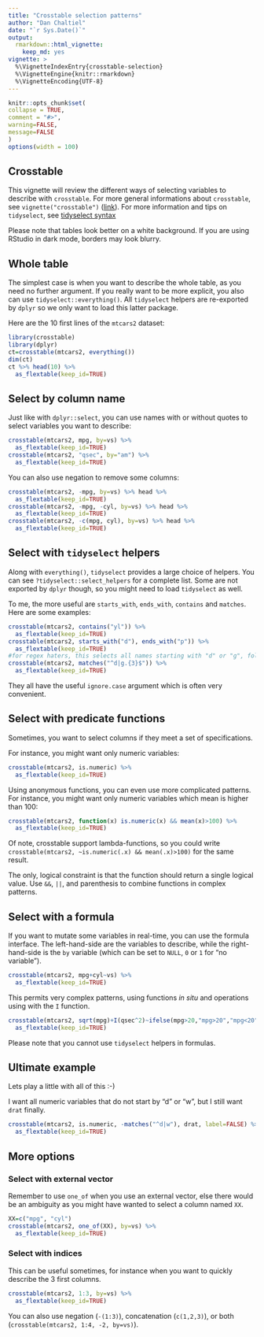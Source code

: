 ```yaml
---
title: "Crosstable selection patterns"
author: "Dan Chaltiel"
date: "`r Sys.Date()`"
output: 
  rmarkdown::html_vignette: 
    keep_md: yes
vignette: >
  %\VignetteIndexEntry{crosstable-selection}
  %\VignetteEngine{knitr::rmarkdown}
  %\VignetteEncoding{UTF-8}
---
```

  
```r
knitr::opts_chunk$set(
collapse = TRUE,
comment = "#>",
warning=FALSE, 
message=FALSE
)
options(width = 100)
```


## Crosstable

This vignette will review the different ways of selecting variables to describe with `crosstable`. For more general informations about `crosstable`, see `vignette("crosstable")` ([link](crosstable.html)). For more information and tips on `tidyselect`, see [tidyselect syntax](https://tidyselect.r-lib.org/articles/syntax.html)

Please note that tables look better on a white background. If you are using RStudio in dark mode, borders may look blurry.




## Whole table

The simplest case is when you want to describe the whole table, as you need no further argument. If you really want to be more explicit, you also can use `tidyselect::everything()`. All `tidyselect` helpers are re-exported by `dplyr` so we only want to load this latter package.

Here are the 10 first lines of the `mtcars2` dataset:

```r
library(crosstable)
library(dplyr)
ct=crosstable(mtcars2, everything())
dim(ct)
ct %>% head(10) %>% 
  as_flextable(keep_id=TRUE)
```




## Select by column name

Just like with `dplyr::select`, you can use names with or without quotes to select variables you want to describe:

```r
crosstable(mtcars2, mpg, by=vs) %>% 
  as_flextable(keep_id=TRUE)
crosstable(mtcars2, "qsec", by="am") %>% 
  as_flextable(keep_id=TRUE)
```

You can also use negation to remove some columns:

```r
crosstable(mtcars2, -mpg, by=vs) %>% head %>% 
  as_flextable(keep_id=TRUE)
crosstable(mtcars2, -mpg, -cyl, by=vs) %>% head %>% 
  as_flextable(keep_id=TRUE)
crosstable(mtcars2, -c(mpg, cyl), by=vs) %>% head %>% 
  as_flextable(keep_id=TRUE)
```




## Select with `tidyselect` helpers

Along with `everything()`, `tidyselect` provides a large choice of helpers. You can see `?tidyselect::select_helpers` for a complete list. Some are not exported by `dplyr` though, so you might need to load `tidyselect` as well.

To me, the more useful are `starts_with`, `ends_with`, `contains` and `matches`. Here are some examples:

```r
crosstable(mtcars2, contains("yl")) %>% 
  as_flextable(keep_id=TRUE)
crosstable(mtcars2, starts_with("d"), ends_with("p")) %>% 
  as_flextable(keep_id=TRUE)
#for regex haters, this selects all names starting with "d" or "g", followed by exactly 3 characters
crosstable(mtcars2, matches("^d|g.{3}$")) %>% 
  as_flextable(keep_id=TRUE)
```

They all have the useful `ignore.case` argument which is often very convenient.




## Select with predicate functions

Sometimes, you want to select columns if they meet a set of specifications.

For instance, you might want only numeric variables:

```r
crosstable(mtcars2, is.numeric) %>% 
  as_flextable(keep_id=TRUE)
```

Using anonymous functions, you can even use more complicated patterns. For instance, you might want only numeric variables which mean is higher than 100:

```r
crosstable(mtcars2, function(x) is.numeric(x) && mean(x)>100) %>% 
  as_flextable(keep_id=TRUE)
```

Of note, crosstable support lambda-functions, so you could write `crosstable(mtcars2, ~is.numeric(.x) && mean(.x)>100)` for the same result.

The only, logical constraint is that the function should return a single logical value. Use `&&`, `||`, and parenthesis to combine functions in complex patterns.




## Select with a formula

If you want to mutate some variables in real-time, you can use the formula interface. The left-hand-side are the variables to describe, while the right-hand-side is the `by` variable (which can be set to `NULL`, `0` or `1` for "no variable").

```r
crosstable(mtcars2, mpg+cyl~vs) %>% 
  as_flextable(keep_id=TRUE)
```

This permits very complex patterns, using functions *in situ* and operations using with the `I` function.

```r
crosstable(mtcars2, sqrt(mpg)+I(qsec^2)~ifelse(mpg>20,"mpg>20","mpg<20")) %>% 
  as_flextable(keep_id=TRUE)
```

Please note that you cannot use `tidyselect` helpers in formulas.




## Ultimate example

Lets play a little with all of this :-)

I want all numeric variables that do not start by "d" or "w", but I still want `drat` finally.

```r
crosstable(mtcars2, is.numeric, -matches("^d|w"), drat, label=FALSE) %>% 
  as_flextable(keep_id=TRUE)
```



## More options

### Select with external vector

Remember to use `one_of` when you use an external vector, else there would be an ambiguity as you might have wanted to select a column named `XX`.

```r
XX=c("mpg", "cyl")
crosstable(mtcars2, one_of(XX), by=vs) %>% 
  as_flextable(keep_id=TRUE)
```




### Select with indices

This can be useful sometimes, for instance when you want to quickly describe the 3 first columns. 

```r
crosstable(mtcars2, 1:3, by=vs) %>% 
  as_flextable(keep_id=TRUE)
```

You can also use negation (`-(1:3)`), concatenation (`c(1,2,3)`), or both (`crosstable(mtcars2, 1:4, -2, by=vs)`).




